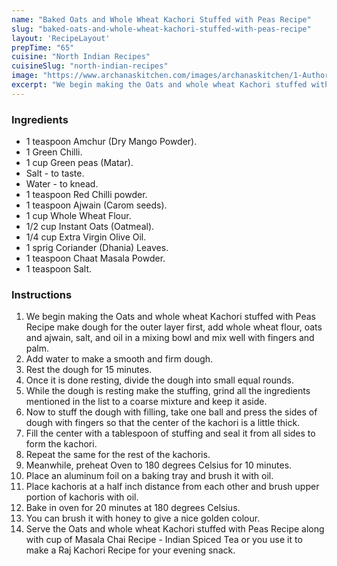 ---
name: "Baked Oats and Whole Wheat Kachori Stuffed with Peas Recipe"
slug: "baked-oats-and-whole-wheat-kachori-stuffed-with-peas-recipe"
layout: 'RecipeLayout'
prepTime: "65"
cuisine: "North Indian Recipes"
cuisineSlug: "north-indian-recipes"
image: "https://www.archanaskitchen.com/images/archanaskitchen/1-Author/sibyl_sunitha/Oats_and_whole_wheat_Kachori_stuffed_with_Peas_Recipe.jpg"
excerpt: "We begin making the Oats and whole wheat Kachori stuffed with Peas Recipe make dough for the outer layer first, add whole wheat flour, oats and ajwain, salt, and oil in a mixing bowl and mix well with fingers and palm"
---

### Ingredients

- 1 teaspoon Amchur (Dry Mango Powder).
- 1 Green Chilli.
- 1 cup Green peas (Matar).
- Salt - to taste.
- Water - to knead.
- 1 teaspoon Red Chilli powder.
- 1 teaspoon Ajwain (Carom seeds).
- 1 cup Whole Wheat Flour.
- 1/2 cup Instant Oats (Oatmeal).
- 1/4 cup Extra Virgin Olive Oil.
- 1 sprig Coriander (Dhania) Leaves.
- 1 teaspoon Chaat Masala Powder.
- 1 teaspoon Salt.

### Instructions

1. We begin making the Oats and whole wheat Kachori stuffed with Peas Recipe make dough for the outer layer first, add whole wheat flour, oats and ajwain, salt, and oil in a mixing bowl and mix well with fingers and palm.
1. Add water to make a smooth and firm dough.
1. Rest the dough for 15 minutes.
1. Once it is done resting, divide the dough into small equal rounds.
1. While the dough is resting make the stuffing, grind all the ingredients mentioned in the list to a coarse mixture and keep it aside.
1. Now to stuff the dough with filling, take one ball and press the sides of dough with fingers so that the center of the kachori is a little thick.
1. Fill the center with a tablespoon of stuffing and seal it from all sides to form the kachori.
1. Repeat the same for the rest of the kachoris.
1. Meanwhile, preheat Oven to 180 degrees Celsius for 10 minutes.
1. Place an aluminum foil on a baking tray and brush it with oil.
1. Place kachoris at a half inch distance from each other and brush upper portion of kachoris with oil.
1. Bake in oven for 20 minutes at 180 degrees Celsius.
1. You can brush it with honey to give a nice golden colour.
1. Serve the Oats and whole wheat Kachori stuffed with Peas Recipe along with cup of Masala Chai Recipe - Indian Spiced Tea or you use it to make a Raj Kachori Recipe for your evening snack.

